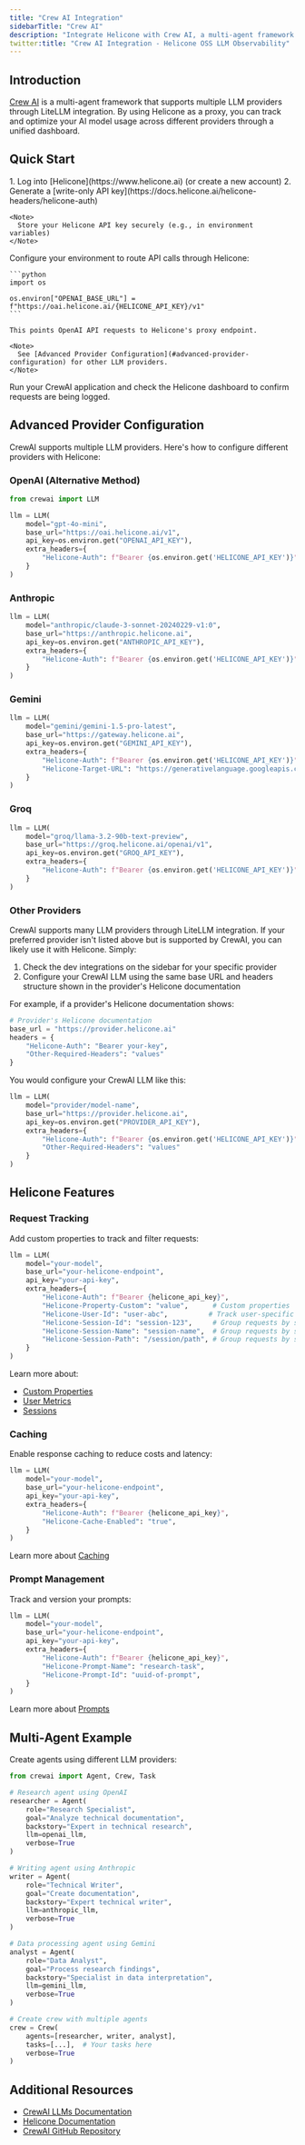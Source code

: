 ```yaml
---
title: "Crew AI Integration"
sidebarTitle: "Crew AI"
description: "Integrate Helicone with Crew AI, a multi-agent framework supporting multiple LLM providers. Monitor AI-driven tasks and agent interactions across providers."
twitter:title: "Crew AI Integration - Helicone OSS LLM Observability"
---
```


## Introduction

[Crew AI](https://github.com/joaomdmoura/crewAI) is a multi-agent framework that supports multiple LLM providers through LiteLLM integration. By using Helicone as a proxy, you can track and optimize your AI model usage across different providers through a unified dashboard.

## Quick Start

<Steps>

  <Step title="Create an Account & Generate an API Key">
    1. Log into [Helicone](https://www.helicone.ai) (or create a new account)
    2. Generate a [write-only API key](https://docs.helicone.ai/helicone-headers/helicone-auth)

    <Note>
      Store your Helicone API key securely (e.g., in environment variables)
    </Note>

  </Step>

  <Step title="Set OPENAI_BASE_URL">
    Configure your environment to route API calls through Helicone:

    ```python
    import os

    os.environ["OPENAI_BASE_URL"] = f"https://oai.helicone.ai/{HELICONE_API_KEY}/v1"
    ```

    This points OpenAI API requests to Helicone's proxy endpoint.

    <Note>
      See [Advanced Provider Configuration](#advanced-provider-configuration) for other LLM providers.
    </Note>

  </Step>

<Step title="Verify in Helicone">
  Run your CrewAI application and check the Helicone dashboard to confirm
  requests are being logged.
</Step>

</Steps>

## Advanced Provider Configuration

CrewAI supports multiple LLM providers. Here's how to configure different providers with Helicone:

### OpenAI (Alternative Method)

```python
from crewai import LLM

llm = LLM(
    model="gpt-4o-mini",
    base_url="https://oai.helicone.ai/v1",
    api_key=os.environ.get("OPENAI_API_KEY"),
    extra_headers={
        "Helicone-Auth": f"Bearer {os.environ.get('HELICONE_API_KEY')}",
    }
)
```

### Anthropic

```python
llm = LLM(
    model="anthropic/claude-3-sonnet-20240229-v1:0",
    base_url="https://anthropic.helicone.ai",
    api_key=os.environ.get("ANTHROPIC_API_KEY"),
    extra_headers={
        "Helicone-Auth": f"Bearer {os.environ.get('HELICONE_API_KEY')}",
    }
)
```

### Gemini

```python
llm = LLM(
    model="gemini/gemini-1.5-pro-latest",
    base_url="https://gateway.helicone.ai",
    api_key=os.environ.get("GEMINI_API_KEY"),
    extra_headers={
        "Helicone-Auth": f"Bearer {os.environ.get('HELICONE_API_KEY')}",
        "Helicone-Target-URL": "https://generativelanguage.googleapis.com",
    }
)
```

### Groq

```python
llm = LLM(
    model="groq/llama-3.2-90b-text-preview",
    base_url="https://groq.helicone.ai/openai/v1",
    api_key=os.environ.get("GROQ_API_KEY"),
    extra_headers={
        "Helicone-Auth": f"Bearer {os.environ.get('HELICONE_API_KEY')}",
    }
)
```

### Other Providers

CrewAI supports many LLM providers through LiteLLM integration. If your preferred provider isn't listed above but is supported by CrewAI, you can likely use it with Helicone. Simply:

1. Check the dev integrations on the sidebar for your specific provider
2. Configure your CrewAI LLM using the same base URL and headers structure shown in the provider's Helicone documentation

For example, if a provider's Helicone documentation shows:

```python
# Provider's Helicone documentation
base_url = "https://provider.helicone.ai"
headers = {
    "Helicone-Auth": "Bearer your-key",
    "Other-Required-Headers": "values"
}
```

You would configure your CrewAI LLM like this:

```python
llm = LLM(
    model="provider/model-name",
    base_url="https://provider.helicone.ai",
    api_key=os.environ.get("PROVIDER_API_KEY"),
    extra_headers={
        "Helicone-Auth": f"Bearer {os.environ.get('HELICONE_API_KEY')}",
        "Other-Required-Headers": "values"
    }
)
```

## Helicone Features

### Request Tracking

Add custom properties to track and filter requests:

```python
llm = LLM(
    model="your-model",
    base_url="your-helicone-endpoint",
    api_key="your-api-key",
    extra_headers={
        "Helicone-Auth": f"Bearer {helicone_api_key}",
        "Helicone-Property-Custom": "value",      # Custom properties
        "Helicone-User-Id": "user-abc",          # Track user-specific requests
        "Helicone-Session-Id": "session-123",     # Group requests by session
        "Helicone-Session-Name": "session-name",  # Group requests by session name
        "Helicone-Session-Path": "/session/path", # Group requests by session path
    }
)
```

Learn more about:

- [Custom Properties](/features/advanced-usage/custom-properties)
- [User Metrics](/features/advanced-usage/user-metrics)
- [Sessions](/features/sessions)

### Caching

Enable response caching to reduce costs and latency:

```python
llm = LLM(
    model="your-model",
    base_url="your-helicone-endpoint",
    api_key="your-api-key",
    extra_headers={
        "Helicone-Auth": f"Bearer {helicone_api_key}",
        "Helicone-Cache-Enabled": "true",
    }
)
```

Learn more about [Caching](/features/advanced-usage/caching)

### Prompt Management

Track and version your prompts:

```python
llm = LLM(
    model="your-model",
    base_url="your-helicone-endpoint",
    api_key="your-api-key",
    extra_headers={
        "Helicone-Auth": f"Bearer {helicone_api_key}",
        "Helicone-Prompt-Name": "research-task",
        "Helicone-Prompt-Id": "uuid-of-prompt",
    }
)
```

Learn more about [Prompts](/features/prompts)

## Multi-Agent Example

Create agents using different LLM providers:

```python
from crewai import Agent, Crew, Task

# Research agent using OpenAI
researcher = Agent(
    role="Research Specialist",
    goal="Analyze technical documentation",
    backstory="Expert in technical research",
    llm=openai_llm,
    verbose=True
)

# Writing agent using Anthropic
writer = Agent(
    role="Technical Writer",
    goal="Create documentation",
    backstory="Expert technical writer",
    llm=anthropic_llm,
    verbose=True
)

# Data processing agent using Gemini
analyst = Agent(
    role="Data Analyst",
    goal="Process research findings",
    backstory="Specialist in data interpretation",
    llm=gemini_llm,
    verbose=True
)

# Create crew with multiple agents
crew = Crew(
    agents=[researcher, writer, analyst],
    tasks=[...],  # Your tasks here
    verbose=True
)
```

## Additional Resources

- [CrewAI LLMs Documentation](https://docs.crewai.com/concepts/llms)
- [Helicone Documentation](https://docs.helicone.ai)
- [CrewAI GitHub Repository](https://github.com/joaomdmoura/crewAI)

